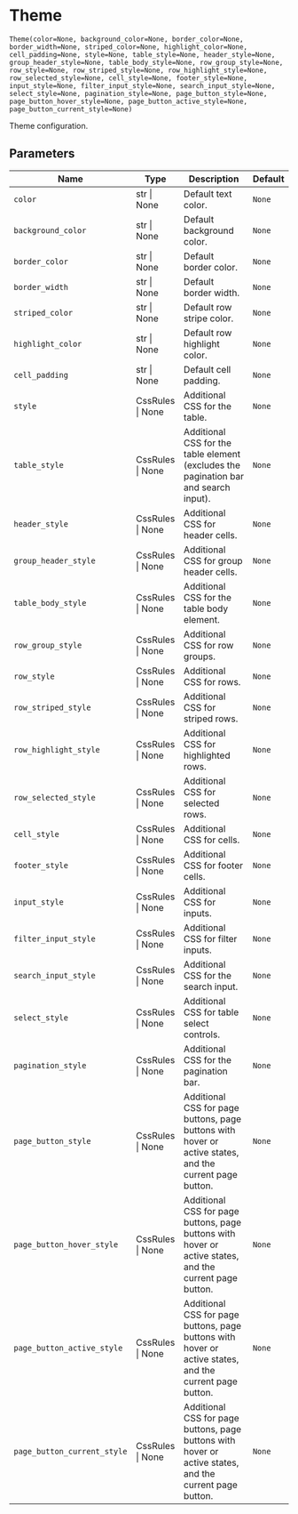 # Theme { #reactable.Theme }

`Theme(color=None, background_color=None, border_color=None, border_width=None, striped_color=None, highlight_color=None, cell_padding=None, style=None, table_style=None, header_style=None, group_header_style=None, table_body_style=None, row_group_style=None, row_style=None, row_striped_style=None, row_highlight_style=None, row_selected_style=None, cell_style=None, footer_style=None, input_style=None, filter_input_style=None, search_input_style=None, select_style=None, pagination_style=None, page_button_style=None, page_button_hover_style=None, page_button_active_style=None, page_button_current_style=None)`

Theme configuration.

## Parameters

| Name                        | Type             | Description                                                                                             | Default   |
|-----------------------------|------------------|---------------------------------------------------------------------------------------------------------|-----------|
| `color`                     | str \| None      | Default text color.                                                                                     | `None`    |
| `background_color`          | str \| None      | Default background color.                                                                               | `None`    |
| `border_color`              | str \| None      | Default border color.                                                                                   | `None`    |
| `border_width`              | str \| None      | Default border width.                                                                                   | `None`    |
| `striped_color`             | str \| None      | Default row stripe color.                                                                               | `None`    |
| `highlight_color`           | str \| None      | Default row highlight color.                                                                            | `None`    |
| `cell_padding`              | str \| None      | Default cell padding.                                                                                   | `None`    |
| `style`                     | CssRules \| None | Additional CSS for the table.                                                                           | `None`    |
| `table_style`               | CssRules \| None | Additional CSS for the table element (excludes the pagination bar and search input).                    | `None`    |
| `header_style`              | CssRules \| None | Additional CSS for header cells.                                                                        | `None`    |
| `group_header_style`        | CssRules \| None | Additional CSS for group header cells.                                                                  | `None`    |
| `table_body_style`          | CssRules \| None | Additional CSS for the table body element.                                                              | `None`    |
| `row_group_style`           | CssRules \| None | Additional CSS for row groups.                                                                          | `None`    |
| `row_style`                 | CssRules \| None | Additional CSS for rows.                                                                                | `None`    |
| `row_striped_style`         | CssRules \| None | Additional CSS for striped rows.                                                                        | `None`    |
| `row_highlight_style`       | CssRules \| None | Additional CSS for highlighted rows.                                                                    | `None`    |
| `row_selected_style`        | CssRules \| None | Additional CSS for selected rows.                                                                       | `None`    |
| `cell_style`                | CssRules \| None | Additional CSS for cells.                                                                               | `None`    |
| `footer_style`              | CssRules \| None | Additional CSS for footer cells.                                                                        | `None`    |
| `input_style`               | CssRules \| None | Additional CSS for inputs.                                                                              | `None`    |
| `filter_input_style`        | CssRules \| None | Additional CSS for filter inputs.                                                                       | `None`    |
| `search_input_style`        | CssRules \| None | Additional CSS for the search input.                                                                    | `None`    |
| `select_style`              | CssRules \| None | Additional CSS for table select controls.                                                               | `None`    |
| `pagination_style`          | CssRules \| None | Additional CSS for the pagination bar.                                                                  | `None`    |
| `page_button_style`         | CssRules \| None | Additional CSS for page buttons, page buttons with hover or active states, and the current page button. | `None`    |
| `page_button_hover_style`   | CssRules \| None | Additional CSS for page buttons, page buttons with hover or active states, and the current page button. | `None`    |
| `page_button_active_style`  | CssRules \| None | Additional CSS for page buttons, page buttons with hover or active states, and the current page button. | `None`    |
| `page_button_current_style` | CssRules \| None | Additional CSS for page buttons, page buttons with hover or active states, and the current page button. | `None`    |
